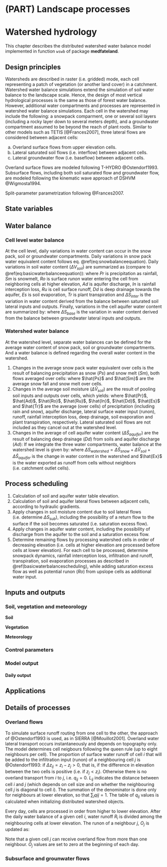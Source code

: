 # (PART) Landscape processes {-}

# Watershed hydrology {#watershedhydrology}

This chapter describes the distributed watershed water balance model implemented in function `wswb` of package **medfateland**. 

## Design principles

Watersheds are described in raster (i.e. gridded) mode, each cell representing a patch of vegetation (or another land cover) in a catchment. Watershed water balance simulations extend the simulation of soil water balance to the landscape scale. Hence, the design of most vertical hydrological processes is the same as those of forest water balance. However, additional water compartments and processes are represented in watershed water balance simulations. Each cell in the watershed may include the following: a snowpack comparment, one or several soil layers (including a rocky layer down to several meters depth), and a groundwater compartment assumed to be beyond the reach of plant roots. Similar to other models such as TETIS [@Frances2007], three lateral flows are considered between adjacent cells: 

  (a) Overland surface flows from upper elevation cells.
  (b) Lateral saturated soil flows (i.e. interflow) between adjacent cells. 
  (c) Lateral groundwater flow (i.e. baseflow) between adjacent cells.

Overland surface flows are modeled following T-HYDRO @Ostendorf1993. Subsurface flows, including both soil saturated flow and groundwater flow, are modeled following the kinematic wave approach of DSHVM @Wigmosta1994.

Split-parameter parametrization following @Frances2007.

## State variables {#statevariableswatershed}

## Water balance {#watershedbalance}

### Cell level water balance
At the cell level, daily variations in water content can occur in the snow pack, soil or groundwater compartments. Daily variations in snow pack water equivalent content follows eq. \@ref(eq:snowbalanceequation). Daily variations in soil water content ($\Delta{V_{soil}}$) are summarized as (compare to \@ref(eq:basicwaterbalanceequation)):
  \begin{equation}
  \Delta{V_{soil}} = Pr + Sm + Ro + Ad - In - Ru - Dd - Es - Tr + \Delta{S_{inter}}
  \end{equation}
where $Pr$ is precipitation as rainfall, $Sm$ is snowmelt, $Ro$ is surface *runon* water entering the cell from neighboring cells at higher elevation, $Ad$ is aquifer discharge, $In$ is rainfall interception loss, $Ru$ is cell surface runoff, $Dd$ is deep drainage towards the aquifer, $Es$ is soil evaporation, $Tr$ is plant transpiration and $\Delta{S_{inter}}$ is the variation in water content derived from the balance between saturated soil lateral inputs and outputs. Finally, variations in the cell aquifer water content are summarized by:
\begin{equation}
  \Delta{S_{aquifer}} = Dd - Ad - \Delta{S_{base}}
\end{equation}
where $\Delta{S_{base}}$ is the variation in water content derived from the balance between groundwater lateral inputs and outputs.

### Watershed water balance

At the watershed level, separate water balances can be defined for the average water content of snow pack, soil or groundwater compartments. And a water balance is defined regarding the overall water content in the watershed. 

1. Changes in the average snow pack water equivalent over cells is the result of balancing precipitation as snow ($Ps$) and snow melt ($Sm$), both flows averaged over cells:
\begin{equation}
  \Delta{\hat{S}_{snow}} = \hat{Ps} - \hat{Sm}
\end{equation}
where $\hat{Ps}$ and $\hat{Sm}$ are the average snow fall and snow melt over cells.
2. Changes in the average soil moisture ($\Delta{\hat{V}_{soil}}$) are the result of pooling soil inputs and outputs over cells, which yields:
\begin{equation}
\Delta{\hat{V}_{soil}} = \hat{Pr} + \hat{Sm} + \hat{Ad} + \hat{Ro} - \hat{Ru} - \hat{In} - \hat{Dd} - \hat{Es} - \hat{Tr}
\end{equation}
where $\hat{Pr}$, $\hat{Ad}$, $\hat{Ro}$, $\hat{Ru}$, $\hat{In}$, $\hat{Dd}$, $\hat{Es}$ and $\hat{Tr}$ are the average (over cells) of precipitation (including rain and snow), aquifer discharge, lateral surface water input (runon), runoff, rainfall interception loss, deep drainage, soil evaporation and plant transpiration, respectively. Lateral saturated soil flows are not included as they cancel out at the watershed level.
3. Changes in the average of cell aquifer water content ($\Delta{\hat{S}_{aquifer}}$) are the result of balancing deep drainage ($Dd$) from soils and aquifer discharge ($Ad$):
\begin{equation}
  \Delta{\hat{S}_{aquifer}} = \hat{Dd} - \hat{Ad}
\end{equation}
If we integrate the three water compartments, water balance at the watershed level is given by:
\begin{equation}
  \Delta{S_{watershed}} = \hat{Pr} - \hat{In} - \hat{Es} - \hat{Tr} - \hat{Ex}
\end{equation}
where $\Delta{S_{watershed}} = \Delta{\hat{S}_{snow}}+\Delta{\hat{V}_{soil}}+\Delta{\hat{S}_{aquifer}}$ is the change in water content in the watershed and $\hat{Ex}$ is the water exported as runoff from cells without neighbors (i.e. catchment outlet cells).

## Process scheduling {#watershedbalancescheduling}

 1. Calculation of soil and aquifer water table elevation.
 2. Calculation of soil and aquifer lateral flows between adjacent cells, according to hydraulic gradients.
 3. Apply changes in soil moisture content due to soil lateral flows (i.e. determine $\Delta{S_{sub}}$), including the possibility of a return flow to the surface if the soil becomes saturated (i.e. saturation excess flow).
 4. Apply changes in aquifer water content, including the possibility of discharge from the aquifer to the soil and a saturation excess flow.
 5. Determine remaining flows by processing watershed cells in order of decreasing elevation (i.e. cells at higher elevation are processed before cells at lower elevation). For each cell to be processed, determine snowpack dynamics, rainfall interception loss, infiltration and runoff, transpiration, soil evaporation processes as described in \@ref(basicwaterbalancescheduling), while adding saturation excess flow as well as potential runon ($Ro$) from upslope cells as additional water input.

## Inputs and outputs

### Soil, vegetation and meteorology

**Soil**

**Vegetation**

**Meteorology**


### Control parameters {#watershedbalancecontrol}

### Model output {#watershedbalanceoutput}

#### Daily output


## Applications

## Details of processes

### Overland flows

To simulate surface runoff routing from one cell to the other, the approach of @Ostendorf1993 is used, as in SIERRA [@Mouillot2001]. Overland  water lateral transport occurs instantaneously and depends on topography only. The model determines cell neigbours following the queen rule (up to eight neighbours per cell). The proportion of surface water runoff of cell $i$ that will be added to the infiltration input (runon) of a neighbouring cell $j$ is @Ostendorf1993:
\begin{equation}
q_{ij} = \frac{\Delta z_{ij}/L_{ij}}{\sum_{j}{\Delta z_{ij}/L_{ij}}}
\end{equation}
if $\Delta z_{ij} = z_i - z_j > 0$, that is, if the difference in elevation between the two cells is positive (i.e. if $z_j < z_i$). Otherwise there is no overland transport from $i$ to $j$, i.e. $q_{ij} = 0$. $L_{ij}$ indicates the distance between cell $i$ and $j$ (which depends on cell size and on whether the neighbouring cell $j$ is diagonal to cell $i$). The summation of the denominator is done only for neighbours at lower elevation, so that $\sum_{i}{qij} = 1$. The table of $q_{ij}$ values is calculated when initializing distributed watershed objects.

Every day, cells are processed in order from higher to lower elevation. After the daily water balance of a given cell $i$, water runoff $R_i$ is divided among the neighbouring cells at lower elevation. The runon of a neighbour $j$, $O_j$ is updated as:

\begin{equation}
O_j = O_j + R_i \cdot q_{ij}
\end{equation}

Note that a given cell $j$ can receive overland flow from more than one neighbour. $O_j$ values are set to zero at the beginning of each day.

### Subsurface and grounwater flows

